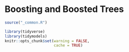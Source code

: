 # Boosting and Boosted Trees

```r
source("_common.R")

library(tidyverse)
library(tidymodels)
knitr::opts_chunk$set(warning = FALSE,
                      cache = TRUE)
```
